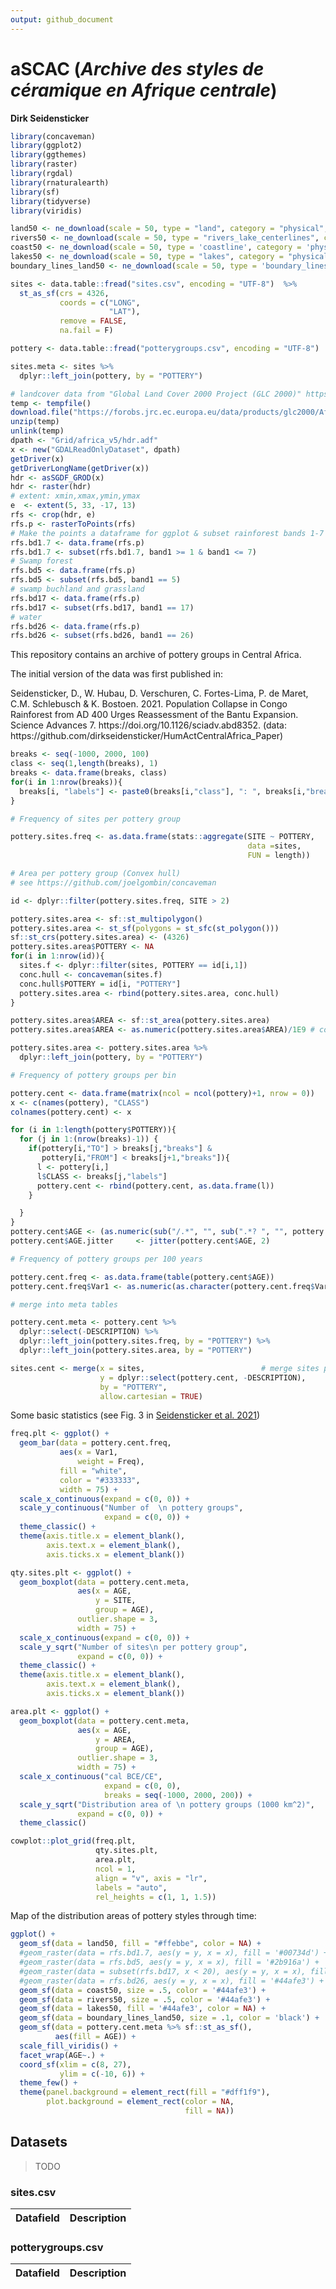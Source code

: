 ```yaml
---
output: github_document
---
```


# aSCAC (*Archive des styles de céramique en Afrique centrale*)

**Dirk Seidensticker**

```r
library(concaveman)
library(ggplot2)
library(ggthemes)
library(raster)
library(rgdal)
library(rnaturalearth)
library(sf)
library(tidyverse)
library(viridis)

land50 <- ne_download(scale = 50, type = "land", category = "physical", returnclass="sf")
rivers50 <- ne_download(scale = 50, type = "rivers_lake_centerlines", category = "physical", returnclass = "sf")
coast50 <- ne_download(scale = 50, type = 'coastline', category = 'physical', returnclass = "sf")
lakes50 <- ne_download(scale = 50, type = "lakes", category = "physical", returnclass="sf")
boundary_lines_land50 <- ne_download(scale = 50, type = 'boundary_lines_land', category = 'cultural', returnclass = "sf")

sites <- data.table::fread("sites.csv", encoding = "UTF-8")  %>%
  st_as_sf(crs = 4326, 
           coords = c("LONG", 
                      "LAT"), 
           remove = FALSE, 
           na.fail = F)

pottery <- data.table::fread("potterygroups.csv", encoding = "UTF-8")

sites.meta <- sites %>% 
  dplyr::left_join(pottery, by = "POTTERY")

# landcover data from "Global Land Cover 2000 Project (GLC 2000)" https://ec.europa.eu/jrc/en/scientific-tool/global-land-cover
temp <- tempfile()
download.file("https://forobs.jrc.ec.europa.eu/data/products/glc2000/Africa_v5_Grid.zip",temp)
unzip(temp)
unlink(temp)
dpath <- "Grid/africa_v5/hdr.adf"
x <- new("GDALReadOnlyDataset", dpath)
getDriver(x)
getDriverLongName(getDriver(x))
hdr <- asSGDF_GROD(x)
hdr <- raster(hdr)
# extent: xmin,xmax,ymin,ymax
e  <- extent(5, 33, -17, 13) 
rfs <- crop(hdr, e) 
rfs.p <- rasterToPoints(rfs)
# Make the points a dataframe for ggplot & subset rainforest bands 1-7
rfs.bd1.7 <- data.frame(rfs.p)
rfs.bd1.7 <- subset(rfs.bd1.7, band1 >= 1 & band1 <= 7)
# Swamp forest
rfs.bd5 <- data.frame(rfs.p)
rfs.bd5 <- subset(rfs.bd5, band1 == 5)
# swamp buchland and grassland
rfs.bd17 <- data.frame(rfs.p)
rfs.bd17 <- subset(rfs.bd17, band1 == 17)
# water
rfs.bd26 <- data.frame(rfs.p)
rfs.bd26 <- subset(rfs.bd26, band1 == 26)
```

This repository contains an archive of pottery groups in Central Africa.

The initial version of the data was first published in:

Seidensticker, D., W. Hubau, D. Verschuren, C. Fortes-Lima, P. de Maret, C.M. Schlebusch & K. Bostoen. 2021. Population Collapse in Congo Rainforest from AD 400 Urges Reassessment of the Bantu Expansion. Science Advances 7. https://doi.org/10.1126/sciadv.abd8352. (data: https://github.com/dirkseidensticker/HumActCentralAfrica_Paper)


```r
breaks <- seq(-1000, 2000, 100)
class <- seq(1,length(breaks), 1)
breaks <- data.frame(breaks, class)
for(i in 1:nrow(breaks)){
  breaks[i, "labels"] <- paste0(breaks[i,"class"], ": ", breaks[i,"breaks"], "/", breaks[i+1,"breaks"])
}

# Frequency of sites per pottery group

pottery.sites.freq <- as.data.frame(stats::aggregate(SITE ~ POTTERY, 
                                                     data =sites, 
                                                     FUN = length)) 

# Area per pottery group (Convex hull)
# see https://github.com/joelgombin/concaveman

id <- dplyr::filter(pottery.sites.freq, SITE > 2)

pottery.sites.area <- sf::st_multipolygon()
pottery.sites.area <- st_sf(polygons = st_sfc(st_polygon()))
sf::st_crs(pottery.sites.area) <- (4326)
pottery.sites.area$POTTERY <- NA
for(i in 1:nrow(id)){
  sites.f <- dplyr::filter(sites, POTTERY == id[i,1])
  conc.hull <- concaveman(sites.f)
  conc.hull$POTTERY = id[i, "POTTERY"]
  pottery.sites.area <- rbind(pottery.sites.area, conc.hull)
}

pottery.sites.area$AREA <- sf::st_area(pottery.sites.area)
pottery.sites.area$AREA <- as.numeric(pottery.sites.area$AREA)/1E9 # convert m2 into k(ilo) km2

pottery.sites.area <- pottery.sites.area %>%
  dplyr::left_join(pottery, by = "POTTERY")

# Frequency of pottery groups per bin

pottery.cent <- data.frame(matrix(ncol = ncol(pottery)+1, nrow = 0))
x <- c(names(pottery), "CLASS")
colnames(pottery.cent) <- x

for (i in 1:length(pottery$POTTERY)){
  for (j in 1:(nrow(breaks)-1)) {
    if(pottery[i,"TO"] > breaks[j,"breaks"] & 
       pottery[i,"FROM"] < breaks[j+1,"breaks"]){
      l <- pottery[i,]
      l$CLASS <- breaks[j,"labels"]
      pottery.cent <- rbind(pottery.cent, as.data.frame(l))
    }

  }
}
pottery.cent$AGE <- (as.numeric(sub("/.*", "", sub(".*? ", "", pottery.cent$CLASS))) + as.numeric(sub(".*/", "", sub(".*? ", "", pottery.cent$CLASS)))) / 2
pottery.cent$AGE.jitter 	<- jitter(pottery.cent$AGE, 2)

# Frequency of pottery groups per 100 years

pottery.cent.freq <- as.data.frame(table(pottery.cent$AGE))
pottery.cent.freq$Var1 <- as.numeric(as.character(pottery.cent.freq$Var1))

# merge into meta tables

pottery.cent.meta <- pottery.cent %>%
  dplyr::select(-DESCRIPTION) %>%
  dplyr::left_join(pottery.sites.freq, by = "POTTERY") %>%
  dplyr::left_join(pottery.sites.area, by = "POTTERY")

sites.cent <- merge(x = sites, 							# merge sites per style with class (200-year century list)
                    y = dplyr::select(pottery.cent, -DESCRIPTION), 
                    by = "POTTERY", 
                    allow.cartesian = TRUE)
```

Some basic statistics (see Fig. 3 in [Seidensticker et al. 2021](https://advances.sciencemag.org/content/7/7/eabd8352))

```r
freq.plt <- ggplot() + 
  geom_bar(data = pottery.cent.freq, 
           aes(x = Var1, 
               weight = Freq), 
           fill = "white", 
           color = "#333333", 
           width = 75) + 
  scale_x_continuous(expand = c(0, 0)) + 
  scale_y_continuous("Number of  \n pottery groups", 
                     expand = c(0, 0)) + 
  theme_classic() + 
  theme(axis.title.x = element_blank(), 
        axis.text.x = element_blank(), 
        axis.ticks.x = element_blank())

qty.sites.plt <- ggplot() + 
  geom_boxplot(data = pottery.cent.meta, 
               aes(x = AGE, 
                   y = SITE, 
                   group = AGE), 
               outlier.shape = 3, 
               width = 75) + 
  scale_x_continuous(expand = c(0, 0)) + 
  scale_y_sqrt("Number of sites\n per pottery group", 
               expand = c(0, 0)) + 
  theme_classic() + 
  theme(axis.title.x = element_blank(), 
        axis.text.x = element_blank(), 
        axis.ticks.x = element_blank())

area.plt <- ggplot() + 
  geom_boxplot(data = pottery.cent.meta, 
               aes(x = AGE, 
                   y = AREA, 
                   group = AGE), 
               outlier.shape = 3, 
               width = 75) + 
  scale_x_continuous("cal BCE/CE", 
                     expand = c(0, 0), 
                     breaks = seq(-1000, 2000, 200)) + 
  scale_y_sqrt("Distribution area of \n pottery groups (1000 km^2)", 
               expand = c(0, 0)) + 
  theme_classic()

cowplot::plot_grid(freq.plt, 
                   qty.sites.plt, 
                   area.plt, 
                   ncol = 1, 
                   align = "v", axis = "lr", 
                   labels = "auto", 
                   rel_heights = c(1, 1, 1.5))
```

Map of the distribution areas of pottery styles through time:

```r
ggplot() + 
  geom_sf(data = land50, fill = "#ffebbe", color = NA) + 
  #geom_raster(data = rfs.bd1.7, aes(y = y, x = x), fill = '#00734d') + 
  #geom_raster(data = rfs.bd5, aes(y = y, x = x), fill = '#2b916a') + 
  #geom_raster(data = subset(rfs.bd17, x < 20), aes(y = y, x = x), fill = '#54eeb7') + 
  #geom_raster(data = rfs.bd26, aes(y = y, x = x), fill = '#44afe3') + 
  geom_sf(data = coast50, size = .5, color = '#44afe3') + 
  geom_sf(data = rivers50, size = .5, color = '#44afe3') + 
  geom_sf(data = lakes50, fill = '#44afe3', color = NA) + 
  geom_sf(data = boundary_lines_land50, size = .1, color = 'black') + 
  geom_sf(data = pottery.cent.meta %>% sf::st_as_sf(), 
          aes(fill = AGE)) + 
  scale_fill_viridis() + 
  facet_wrap(AGE~.) + 
  coord_sf(xlim = c(8, 27), 
           ylim = c(-10, 6)) + 
  theme_few() +
  theme(panel.background = element_rect(fill = "#dff1f9"),
        plot.background = element_rect(color = NA, 
                                       fill = NA))
```

## Datasets

> TODO

### sites.csv

| Datafield | Description |
| --------- | ----------- |



### potterygroups.csv

| Datafield | Description |
| --------- | ----------- |
